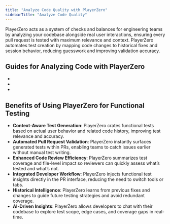 ```yaml
---
title: "Analyze Code Quality with PlayerZero"
sidebarTitle: "Analyze Code Quality"
---
```


PlayerZero acts as a system of checks and balances for engineering teams by analyzing your codebase alongside real user interactions, ensuring every pull request is tested with maximum relevance and context. PlayerZero automates test creation by mapping code changes to historical fixes and session behavior, reducing guesswork and improving validation accuracy.

## Guides for Analyzing Code with PlayerZero

<ul>
  <li>
    <VisibleLink 
      displayText="Generate Functional Tests with Context from your Entire Codebase" 
      href="/use-cases/analyze-code-quality/generate-functional-tests" 
    />
  </li>
  <li>
    <VisibleLink 
      displayText="Detect Regressions using Historical Context" 
      href="/use-cases/analyze-code-quality/detect-regressions" 
    />
  </li>
  <li>
    <VisibleLink 
      displayText="Create Line-by-Line Code Summaries" 
      href="/use-cases/create-code-summaries" 
    />
  </li>
</ul>

## Benefits of Using PlayerZero for Functional Testing  
- **Context-Aware Test Generation**: PlayerZero crates functional tests based on actual user behavior and related code history, improving test relevance and accuracy.  
- **Automated Pull Request Validation**: PlayerZero instantly surfaces generated tests within PRs, enabling teams to catch issues earlier without manual test writing.  
- **Enhanced Code Review Efficiency**: PlayerZero summarizes test coverage and file-level impact so reviewers can quickly assess what’s tested and what’s not.  
- **Integrated Developer Workflow**: PlayerZero injects functional test insights directly in the PR interface, reducing the need to switch tools or tabs.  
- **Historical Intelligence**: PlayerZero learns from previous fixes and changes to guide future testing strategies and avoid redundant coverage.  
- **AI-Driven Insights**: PlayerZero allows developers to chat with their codebase to explore test scope, edge cases, and coverage gaps in real-time.

